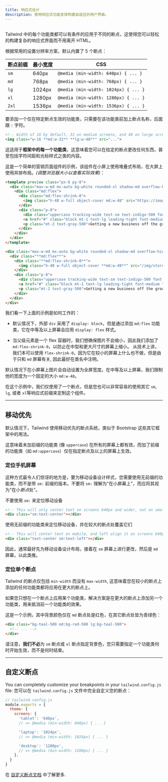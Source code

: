 ```yaml
---
title: 响应式设计
description: 使用响应式功能变体构建自适应的用户界面。
---
```



## <Heading hidden>概述</Heading>

<!-- Every utility class in Tailwind can be applied conditionally at different breakpoints, which makes it a piece of cake to build complex responsive interfaces without ever leaving your HTML. -->
Tailwind 中的每个功能类都可以有条件的应用于不同的断点，这使得您可以轻松的构建复杂的响应式界面而不用离开 HTML。

<!-- There are five breakpoints by default, inspired by common device resolutions: -->
根据常用的设置分辨率方案，默认内置了 5 个断点：

| 断点前缀 | 最小宽度 | CSS |
| --- | --- | --- |
| `sm` | 640px | `@media (min-width: 640px) { ... }` |
| `md` | 768px | `@media (min-width: 768px) { ... }` |
| `lg` | 1024px | `@media (min-width: 1024px) { ... }` |
| `xl` | 1280px | `@media (min-width: 1280px) { ... }` |
| `2xl` | 1536px | `@media (min-width: 1536px) { ... }` |

<!-- To add a utility but only have it take effect at a certain breakpoint, all you need to do is prefix the utility with the breakpoint name, followed by the `:` character: -->
要添加一个仅在特定断点生效的功能类，只需要在该功能类前加上断点名称，后面跟 `:` 字符。

```html
<!-- Width of 16 by default, 32 on medium screens, and 48 on large screens -->
<img class="w-16 **md:w-32** **lg:w-48**" src="...">
```

<!-- This works for **every utility class in the framework**, which means you can change literally anything at a given breakpoint — even things like letter spacing or cursor styles. -->
这适用于**框架中的每一个功能类**，这意味着您可以在给定的断点更改任何东西，甚至包括字符间距和光标样式之类的内容。

<!-- Here's a simple example of a marketing page component that uses a stacked layout on small screens, and a side-by-side layout on larger screens *(resize your browser to see it in action)*: -->
这是一个简单的营销页面组件的示例，该组件在小屏上使用堆叠式布局，在大屏上使用并排布局。*(调整浏览器大小以查看实际效果)*：

```html indigo
<template preview class="px-6 py-8">
  <div class="max-w-md mx-auto bg-white rounded-xl shadow-md overflow-hidden md:max-w-2xl">
    <div class="md:flex">
      <div class="md:flex-shrink-0">
        <img class="h-48 w-full object-cover md:w-48" src="https://images.unsplash.com/photo-1515711660811-48832a4c6f69?ixlib=rb-1.2.1&ixid=eyJhcHBfaWQiOjEyMDd9&auto=format&fit=crop&w=448&q=80" width="448" height="299" alt="Man looking at item at a store">
      </div>
      <div class="p-8">
        <div class="uppercase tracking-wide text-sm text-indigo-500 font-semibold">Case study</div>
        <a href="#" class="block mt-1 text-lg leading-tight font-medium text-black hover:underline">Finding customers for your new business</a>
        <p class="mt-2 text-gray-500">Getting a new business off the ground is a lot of hard work. Here are five ideas you can use to find your first customers.</p>
      </div>
    </div>
  </div>
</template>

<div class="max-w-md mx-auto bg-white rounded-xl shadow-md overflow-hidden **md:max-w-2xl**">
  <div class="**md:flex**">
    <div class="**md:flex-shrink-0**">
      <img class="h-48 w-full object-cover **md:w-48**" src="/img/store.jpg" alt="Man looking at item at a store">
    </div>
    <div class="p-8">
      <div class="uppercase tracking-wide text-sm text-indigo-500 font-semibold">Case study</div>
      <a href="#" class="block mt-1 text-lg leading-tight font-medium text-black hover:underline">Finding customers for your new business</a>
      <p class="mt-2 text-gray-500">Getting a new business off the ground is a lot of hard work. Here are five ideas you can use to find your first customers.</p>
    </div>
  </div>
</div>
```

<!-- Here's how the example above works: -->
我们看一下上面的示例是如何工作的：

<!-- - By default, the outer `div` is `display: block`, but by adding the `md:flex` utility, it becomes `display: flex` on medium screens and larger. -->
- 默认情况下，外部 `div` 采用了 `display: block`，但是通过添加 `md:flex` 功能类，它在中等及以上屏幕会应用 `display: flex` 样式。
<!-- - When the parent is a flex container, we want to make sure the image never shrinks, so we've added `md:flex-shrink-0` to prevent shrinking on medium screens and larger. Technically we could have just used `flex-shrink-0` since it would do nothing on smaller screens, but since it only matters on `md` screens, it's a good idea to make that clear in the class name. -->
- 当父级元素是一个 flex 容器时，我们想确保图片不会缩小，因此我们添加了 `md:flex-shrink-0`，以防止在中型和更大尺寸的屏幕上缩小。 从技术上讲，我们本可以使用 `flex-shrink-0`，因为它在较小的屏幕上什么也不做，但是由于只和 `md` 屏幕有关, 因此最好在类名中注明。
<!-- - On small screens the image is automatically full width by default. On medium screens and up, we've constrained that width to a fixed size using `md:w-48`. -->
默认情况下在小屏幕上图片会自动设置为全屏宽度。在中等及以上屏幕，我们限制他的宽度为一个固定的大小 `md:w-48`。

<!-- We've only used one breakpoint in this example, but you could easily customize this component at other sizes using the `sm`, `lg`, or `xl` responsive prefixes as well. -->
在这个示例中，我们仅使用了一个断点，但是您也可以非常容易的使用其它 `sm`, `lg`, 或者 `xl`等响应式前缀来定制这个组件。

---

## 移动优先

<!-- By default, Tailwind uses a mobile first breakpoint system, similar to what you might be used to in other frameworks like Bootstrap. -->
默认情况下，Tailwind 使用移动优先的断点系统，类似于 Bootstrap 这些其它框架中的用法。

<!-- What this means is that unprefixed utilities (like `uppercase`) take effect on all screen sizes, while prefixed utilities (like `md:uppercase`) only take effect at the specified breakpoint *and above*. -->
这意味着未加前缀的功能类 (像 `uppercase`) 在所有的屏幕上都有效，而加了前缀的功能类（如 `md:uppercase`）仅在指定断点及以上的屏幕上生效。

### 定位手机屏幕

<!-- Where this approach surprises people most often is that to style something for mobile, you need to use the unprefixed version of a utility, not the `sm:` prefixed version. Don't think of `sm:` as meaning "on small screens", think of it as "at the small *breakpoint*". -->
这种方式最令人们惊讶的地方是，要为移动设备设计样式，您需要使用无前缀的功能类，而不是带 `sm:` 前缀的版本。不要将 `sm:` 理解为"在小屏幕上"，而应将其视为"在小*断点*处"。

<!-- <TipBad>Don't use <code className="text-sm font-bold text-gray-800">sm:</code> to target mobile devices</TipBad> -->
<TipBad>不要使用 <code className="text-sm font-bold text-gray-800">sm:</code> 来定位移动设备</TipBad>

```html
<!-- This will only center text on screens 640px and wider, not on small screens -->
<div class="sm:text-center"></div>
```

<!-- <TipGood>Use unprefixed utilities to target mobile, and override them at larger breakpoints</TipGood> -->
<TipGood>使用无前缀的功能类来定位移动设备，并在较大的断点处覆盖它们</TipGood>

```html
<!-- This will center text on mobile, and left align it on screens 640px and wider -->
<div class="text-center sm:text-left"></div>
```

<!-- For this reason, it's often a good idea to implement the mobile layout for a design first, then layer on any changes that make sense for `sm` screens, followed by `md` screens, etc. -->
因此，通常最好先为移动设备设计布局，接着在 `sm` 屏幕上进行更改，然后是 `md` 屏幕，以此类推。

### 定位单个断点

<!-- Tailwind's breakpoints only include a `min-width` and don't include a `max-width`, which means any utilities you add at a smaller breakpoint will also be applied at larger breakpoints. -->
Tailwind 的断点仅包括 `min-width` 而没有 `max-width`, 这意味着您在较小的断点上添加的任何功能类都将应用在更大的断点上。

<!-- If you'd like to apply a utility at one breakpoint only, the solution is to *undo* that utility at larger sizes by adding another utility that counteracts it. -->
如果您只想在一个断点上应用某个功能类，解决方案是在更大的断点上添加另一个功能类，用来抵消前一个功能类的效果。

<!-- Here is an example where the background color is red at the `md` breakpoint, but teal at every other breakpoint: -->
这是一个示例，其中背景颜色仅在 `md` 断点处是红色，在其它断点处皆为青绿色：

```html
<div class="bg-teal-500 md:bg-red-500 lg:bg-teal-500">
  <!-- ... -->
</div>
```

<!-- Notice that **we did not** have to specify a background color for the `sm` breakpoint or the `xl` breakpoint — you only need to specify when a utility should *start* taking effect, not when it should stop. -->
请注意，**我们不必**为 `sm` 断点或 `xl` 断点指定背景色，您只需要指定一个功能类何时开始生效，而不是何时结束。

---

## 自定义断点

You can completely customize your breakpoints in your `tailwind.config.js` file:
您可以在 `tailwind.config.js` 文件中完全自定义您的断点：

```js
// tailwind.config.js
module.exports = {
  theme: {
    screens: {
      'tablet': '640px',
      // => @media (min-width: 640px) { ... }

      'laptop': '1024px',
      // => @media (min-width: 1024px) { ... }

      'desktop': '1280px',
      // => @media (min-width: 1280px) { ... }
    },
  }
}
```

在 [自定义断点文档](/docs/breakpoints) 中了解更多.
